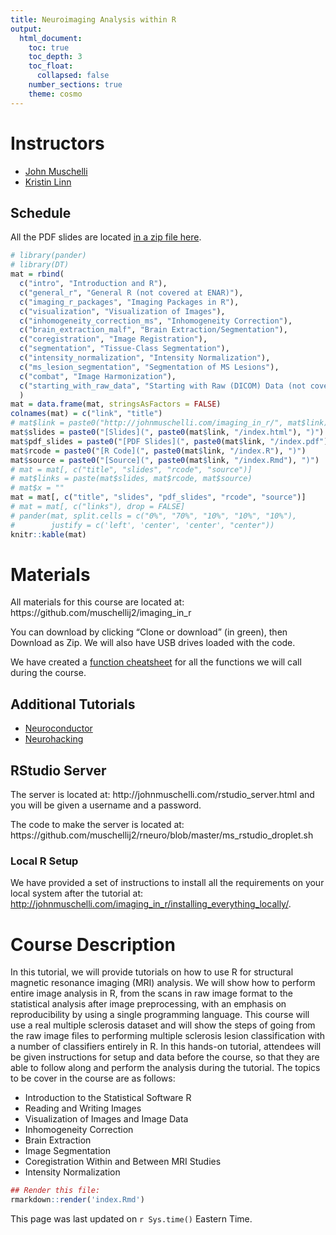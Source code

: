 ```yaml
---
title: Neuroimaging Analysis within R
output:
  html_document:
    toc: true
    toc_depth: 3
    toc_float:
      collapsed: false
    number_sections: true   
    theme: cosmo
---
```



# Instructors

  * [John Muschelli](http://www.johnmuschelli.com/)
  * [Kristin Linn](http://www.kristinlinn.com/)


## Schedule

All the PDF slides are located [in a zip file here](http://johnmuschelli.com/ISBI_2017.zip). 

```r
# library(pander)
# library(DT)
mat = rbind(
  c("intro", "Introduction and R"),
  c("general_r", "General R (not covered at ENAR)"),
  c("imaging_r_packages", "Imaging Packages in R"),
  c("visualization", "Visualization of Images"),
  c("inhomogeneity_correction_ms", "Inhomogeneity Correction"),
  c("brain_extraction_malf", "Brain Extraction/Segmentation"),
  c("coregistration", "Image Registration"),
  c("segmentation", "Tissue-Class Segmentation"),
  c("intensity_normalization", "Intensity Normalization"),
  c("ms_lesion_segmentation", "Segmentation of MS Lesions"),
  c("combat", "Image Harmonization"),
  c("starting_with_raw_data", "Starting with Raw (DICOM) Data (not covered)")
  )
mat = data.frame(mat, stringsAsFactors = FALSE)
colnames(mat) = c("link", "title")
# mat$link = paste0("http://johnmuschelli.com/imaging_in_r/", mat$link)
mat$slides = paste0("[Slides](", paste0(mat$link, "/index.html"), ")")
mat$pdf_slides = paste0("[PDF Slides](", paste0(mat$link, "/index.pdf"), ")")
mat$rcode = paste0("[R Code](", paste0(mat$link, "/index.R"), ")")
mat$source = paste0("[Source](", paste0(mat$link, "/index.Rmd"), ")")
# mat = mat[, c("title", "slides", "rcode", "source")]
# mat$links = paste(mat$slides, mat$rcode, mat$source)
# mat$x = ""
mat = mat[, c("title", "slides", "pdf_slides", "rcode", "source")]
# mat = mat[, c("links"), drop = FALSE]
# pander(mat, split.cells = c("0%", "70%", "10%", "10%", "10%"),
#        justify = c('left', 'center', 'center', "center"))
knitr::kable(mat)
```


# Materials
All materials for this course are located at: 
https://github.com/muschellij2/imaging_in_r


You can download by clicking "Clone or download" (in green), then Download as Zip.  We will also have USB drives loaded with the code.

We have created a [function cheatsheet](https://github.com/muschellij2/neuro_backend/raw/master/cheatsheet/function_cheatsheet.pdf) for all the functions we will call during the course.


## Additional Tutorials

* [Neuroconductor](https://neuroconductor.org/neuroc-help)
* [Neurohacking](https://www.coursera.org/learn/neurohacking)

## RStudio Server
The server is located at:
http://johnmuschelli.com/rstudio_server.html
and you will be given a username and a password.

The code to make the server is located at:
https://github.com/muschellij2/rneuro/blob/master/ms_rstudio_droplet.sh

### Local R Setup

We have provided a set of instructions to install all the requirements on your local system after the tutorial at:
[http://johnmuschelli.com/imaging_in_r/installing_everything_locally/](http://johnmuschelli.com/imaging_in_r/installing_everything_locally/). 

# Course Description 
In this tutorial, we will provide tutorials on how to use R for structural magnetic resonance imaging (MRI) analysis. We will show how to perform entire image analysis in R, from the scans in raw image format to the statistical analysis after image preprocessing, with an emphasis on reproducibility by using a single programming language. This course will use a real multiple sclerosis dataset and will show the steps of going from the raw image files to performing multiple sclerosis lesion classification with a number of classifiers entirely in R. In this hands-on tutorial, attendees will be given instructions for setup and data before the course, so that they are able to follow along and perform the analysis during the tutorial. The topics to be cover in the course are as follows:

- Introduction to the Statistical Software R
- Reading and Writing Images
- Visualization of Images and Image Data
- Inhomogeneity Correction 
- Brain Extraction 
- Image Segmentation 
- Coregistration Within and Between MRI Studies
- Intensity Normalization 


```r
## Render this file:
rmarkdown::render('index.Rmd')
```

This page was last updated on `r Sys.time()` Eastern Time.

